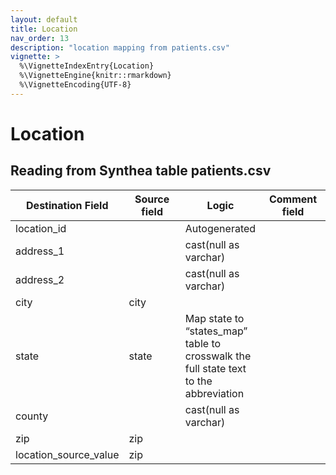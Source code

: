 ```yaml
---
layout: default
title: Location
nav_order: 13
description: "location mapping from patients.csv"
vignette: >
  %\VignetteIndexEntry{Location}
  %\VignetteEngine{knitr::rmarkdown}
  %\VignetteEncoding{UTF-8}
---
```


# Location

## Reading from Synthea table patients.csv

| Destination Field | Source field | Logic | Comment field |
| --- | --- | --- | --- |
| location_id |  | Autogenerated |  |
| address_1 | | cast(null as varchar) |  |
| address_2 |  | cast(null as varchar) |  |
| city | city  |  |  |
| state | state  | Map state to "states_map" table to crosswalk the full state text to the abbreviation |  |
| county |  | cast(null as varchar) |  |
| zip | zip  |  |  |
| location_source_value | zip  | |  |